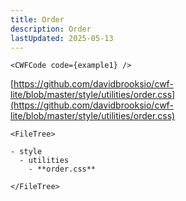 ```yaml
---
title: Order
description: Order
lastUpdated: 2025-05-13
---
```




<Tabs>
  <TabItem label="Overview" icon="puzzle">

    <CWFCode code={example1} />
  </TabItem>
  <TabItem label="Files" icon="list-format">

  [https://github.com/davidbrooksio/cwf-lite/blob/master/style/utilities/order.css](https://github.com/davidbrooksio/cwf-lite/blob/master/style/utilities/order.css)
  
    <FileTree>

    - style
      - utilities
        - **order.css**

    </FileTree>
  </TabItem>
  <TabItem label="Stylesheet" icon="open-book">
    <Code code={cssExample} lang="css" />
  </TabItem>
</Tabs>